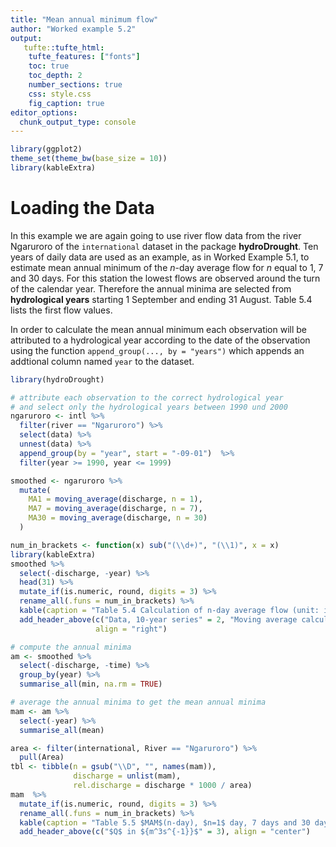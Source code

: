 ```yaml
---
title: "Mean annual minimum flow"
author: "Worked example 5.2"
output: 
   tufte::tufte_html:
    tufte_features: ["fonts"]
    toc: true
    toc_depth: 2
    number_sections: true
    css: style.css
    fig_caption: true
editor_options: 
  chunk_output_type: console
---
```


```r
library(ggplot2)
theme_set(theme_bw(base_size = 10))
library(kableExtra)
```


# Loading the Data

In this example we are again going to use river flow data from the river Ngaruroro of the `international` dataset in the package **hydroDrought**. 
Ten years of daily data are used as an example, as in Worked Example 5.1, to estimate mean annual minimum of the $n$-day average flow for $n$ equal to 1, 7 and 30 days. For this station the lowest flows are observed around the turn of the calendar year. Therefore the annual minima are selected from **hydrological years** starting 1 September and ending 31 August. Table 5.4 lists the first flow values. 
<!-- The first two columns show the date and the corresponding flow value, Q. -->

In order to calculate the mean annual minimum each observation will be attributed to a hydrological year according to the date of the observation using the function `append_group(..., by = "years")` which appends an addtional column named `year` to the dataset. 

```r
library(hydroDrought)

# attribute each observation to the correct hydrological year
# and select only the hydrological years between 1990 und 2000
ngaruroro <- intl %>%
  filter(river == "Ngaruroro") %>%
  select(data) %>%
  unnest(data) %>%
  append_group(by = "year", start = "-09-01")  %>%
  filter(year >= 1990, year <= 1999)

smoothed <- ngaruroro %>%
  mutate(
    MA1 = moving_average(discharge, n = 1),
    MA7 = moving_average(discharge, n = 7),
    MA30 = moving_average(discharge, n = 30)
  )
```

```r
num_in_brackets <- function(x) sub("(\\d+)", "(\\1)", x = x)
library(kableExtra)
smoothed %>%
  select(-discharge, -year) %>%
  head(31) %>%
  mutate_if(is.numeric, round, digits = 3) %>%
  rename_all(.funs = num_in_brackets) %>%
  kable(caption = "Table 5.4 Calculation of n-day average flow (unit: in m<sup>3</sup>s<sup>-1</sup>), River Ngaruroro at Kuripapango, NZ. ") %>%
  add_header_above(c("Data, 10-year series" = 2, "Moving average calculation" = 2), 
                   align = "right")
```


```r
# compute the annual minima
am <- smoothed %>%
  select(-discharge, -time) %>%
  group_by(year) %>%
  summarise_all(min, na.rm = TRUE)

# average the annual minima to get the mean annual minima
mam <- am %>% 
  select(-year) %>%
  summarise_all(mean)
```

```r
area <- filter(international, River == "Ngaruroro") %>%
  pull(Area)
tbl <- tibble(n = gsub("\\D", "", names(mam)),
              discharge = unlist(mam), 
              rel.discharge = discharge * 1000 / area) 
mam  %>%
  mutate_if(is.numeric, round, digits = 3) %>%
  rename_all(.funs = num_in_brackets) %>%
  kable(caption = "Table 5.5 $MAM$(n-day), $n=1$ day, 7 days and 30 days") %>%
  add_header_above(c("$Q$ in ${m^3s^{-1}}$" = 3), align = "center")
```

